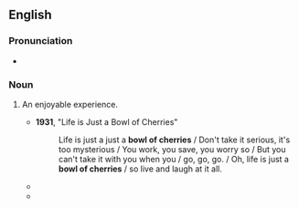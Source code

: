 ==English==

===Pronunciation===
* {{audio|en|en-au-bowl of cherries.ogg|Audio (AU)}}

===Noun===
{{en-noun|bowls of cherries}}

# {{lb|en|idiomatic}} An enjoyable experience.
#: {{syn|en|peaches and cream|Thesaurus:pleasure}}
#* '''1931''', "Life is Just a Bowl of Cherries"
#*: Life is just a just a '''bowl of cherries''' / Don't take it serious, it's too mysterious / You work, you save, you worry so / But you can't take it with you when you / go, go, go. / Oh, life is just a '''bowl of cherries''' / so live and laugh at it all.
#* {{quote-text|en|year=2001|author=Amy Jenkins|title=Honeymoon|page=160|passage=Della thought it meant that you just get your '''bowl of cherries''' in life and that's your lot and you eat them one by one and then you die.}}
#* {{quote-text|en|year=2002|author=Michael Malone|title=Red Clay, Blue Cadillac: Stories of Twelve Southern Women|page=94|passage=She did not believe that life was a '''bowl of cherries''', and she never had.}}